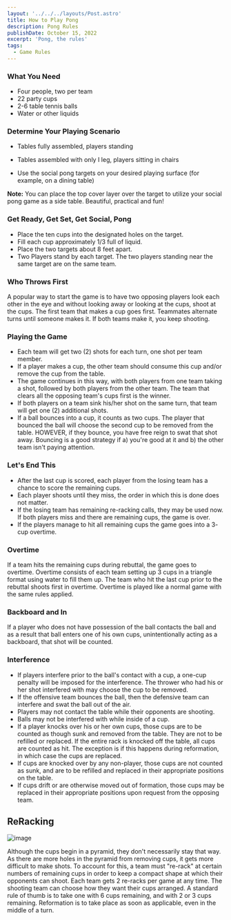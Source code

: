 ```yaml
---
layout: '../../../layouts/Post.astro'
title: How to Play Pong
description: Pong Rules
publishDate: October 15, 2022
excerpt: 'Pong, the rules'
tags: 
  - Game Rules
---
```




### What You Need

- Four people, two per team
- 22 party cups
- 2-6 table tennis balls
- Water or other liquids

### Determine Your Playing Scenario

- Tables fully assembled, players standing

- Tables assembled with only I leg, players sitting in chairs

- Use the social pong targets on your desired playing surface (for example, on a dining table)

**Note:** You can place the top cover layer over the target to utilize your social pong game as a side table. Beautiful, practical and fun!

### Get Ready, Get Set, Get Social, Pong

- Place the ten cups into the designated holes on the target.
- Fill each cup approximately 1/3 full of liquid.
- Place the two targets about 8 feet apart.
- Two Players stand by each target. The two players standing near the same target are on the same team.

### Who Throws First

A popular way to start the game is to have two opposing players look each other in the eye and without looking away or looking at the cups, shoot at the cups. The first team that makes a cup goes first. Teammates alternate turns until someone makes it. If both teams make it, you keep shooting.

### Playing the Game

- Each team will get two (2) shots for each turn, one shot per team member.
- If a player makes a cup, the other team should consume this cup and/or remove the cup from the table.
- The game continues in this way, with both players from one team taking a shot, followed by both players from the other team. The team that clears all the opposing team's cups first is the winner.
- If both players on a team sink his/her shot on the same turn, that team will get one (2) additional shots.
- If a ball bounces into a cup, it counts as two cups. The player that bounced the ball will choose the second cup to be removed from the table. HOWEVER, if they bounce, you have free reign to swat that shot away. Bouncing is a good strategy if a) you're good at it and b) the other team isn't paying attention.

### Let's End This

- After the last cup is scored, each player from the losing team has a chance to score the remaining cups.
- Each player shoots until they miss, the order in which this is done does not matter.
- If the losing team has remaining re-racking calls, they may be used now. If both players miss and there are remaining cups, the game is over.
- If the players manage to hit all remaining cups the game goes into a 3- cup overtime.

### Overtime

If a team hits the remaining cups during rebuttal, the game goes to overtime. Overtime consists of each team setting up 3 cups in a triangle format using water to fill them up. The team who hit the last cup prior to the rebuttal shoots first in overtime. Overtime is played like a normal game with the same rules applied.

### Backboard and In

If a player who does not have possession of the ball contacts the ball and as a result that ball enters one of his own cups, unintentionally acting as a backboard, that shot will be counted.

### Interference

- If players interfere prior to the ball's contact with a cup, a one-cup penalty will be imposed for the interference. The thrower who had his or her shot interfered with may choose the cup to be removed.
- If the offensive team bounces the ball, then the defensive team can interfere and swat the ball out of the air.
- Players may not contact the table while their opponents are shooting.
- Balls may not be interfered with while inside of a cup.
- If a player knocks over his or her own cups, those cups are to be counted as though sunk and removed from the table. They are not to be refilled or replaced. If the entire rack is knocked off the table, all cups are counted as hit. The exception is if this happens during reformation, in which case the cups are replaced.
- If cups are knocked over by any non-player, those cups are not counted as sunk, and are to be refilled and replaced in their appropriate positions on the table.
- If cups drift or are otherwise moved out of formation, those cups may be replaced in their appropriate positions upon request from the opposing team.

## ReRacking

![image](https://user-images.githubusercontent.com/60805441/195966229-fcb43500-067c-4259-8689-16d768eca078.png)

Although the cups begin in a pyramid, they don't necessarily stay that way. As there are more holes in the pyramid from removing cups, it gets more difficult to make shots. To account for this, a team must "re-rack" at certain numbers of remaining cups in order to keep a compact shape at which their opponents can shoot. Each team gets 2 re-racks per game at any time. The shooting team can choose how they want their cups arranged. A standard rule of thumb is to take one with 6 cups remaining, and with 2 or 3 cups remaining. Reformation is to take place as soon as applicable, even in the middle of a turn.


